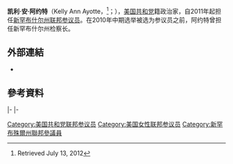 {{NoteTA
|G1=USstate
|1=zh-hans:阿约特;zh-hant:阿約特;zh-tw:艾約特;
}}
{{Infobox Senator 
|name       = 凯利·阿约特<br/>Kelly Ayotte
|honorific-suffix = 
|image      = Kelly Ayotte, Official Portrait, 112th Congress 2.jpg
|imagesize  = 
|jr/sr      = 聯邦参议员
|state      = [[新罕布什尔州|新罕布什尔州]]
|term_start = 2011年1月3日
|term_end   = 2017年1月3日
|predecessor= [[賈德·格雷格|賈德·格雷格]]
|successor  = [[瑪姬·哈桑|瑪姬·哈桑]]
|office1      = {{le|新罕布什爾州檢察長|New Hampshire Attorney General}}
|governor1    = {{le|克雷格·本森|Craig Benson}}<br>[[约翰·林奇|约翰·林奇]]
|term_start1  = 2004年7月15日
|term_end1    = 2009年7月17日
|predecessor1 = {{le|彼得·希德|Peter Heed}}
|successor1   = {{le|邁克爾·德拉尼 (律師)|Michael Delaney (lawyer)|邁克爾·德拉尼}}
| party = [[美国共和党|美国共和党]]
| date of birth = {{birth date and age|1968|6|27}}
| place of birth= [[新罕布什尔州|新罕布什尔州]][[纳舒厄_(新罕布什尔州)|纳舒厄]]
| alma_mater = [[宾夕法尼亚州立大学|宾夕法尼亚州立大学]]<br>[[维拉诺瓦大学|维拉诺瓦大学]]法学院
| residence = [[新罕布什尔州|新罕布什尔州]][[纳舒厄_(新罕布什尔州)|纳舒厄]]
| religion = [[罗马天主教|罗马天主教]]
}}

'''凯利·安·阿约特'''（Kelly Ann Ayotte，{{IPAc-en|ˈ|eɪ|ɒ|t}}<ref>{{cite web|url=http://inogolo.com/pronunciation/d2132/Kelly_Ayotte|title=inogolo – Pronunciation of Kelly Ayotte|accessdate=2017-01-11|archive-date=2016-11-10|archive-url=https://web.archive.org/web/20161110014956/http://inogolo.com/pronunciation/d2132/Kelly_Ayotte|dead-url=no}} Retrieved July 13, 2012</ref>；{{bd|1968年|6月27日|||catIdx=A}}），[[美国共和党|美国共和党]]籍政治家，自2011年起担任[[新罕布什尔州|新罕布什尔州]][[美國參議員|联邦参议员]]。在2010年中期选举被选为参议员之前，阿约特曾担任新罕布什尔州检察长。

==外部連結==
{{commons category|Kelly Ayotte}}
{{CongLinks | congbio = A000368 | ballot = Kelly_A._Ayotte | nndb = 539/000257765 | votesmart = 42352 | govtrack = 412493 | opencong = 412493 | rollcall = 32609 | politifact = | fec = S0NH00235 | opensecrets = N00030980 | assets = kelly-ayotte | legistorm = 2810/Sen_Kelly_A_Ayotte_NH.html | followthemoney = | ontheissues = senate/Kelly_Ayotte.htm | congress = kelly-ayotte/2075 | worldcat = np-ayotte,%20kelly%20a | c-span = kellyaayotte | imdb = 3377159 | bloomberg = kelle-ayotte | nyt = a/kelly_a_ayotte | washpo = gIQA6LfTKP }}
* {{C-SPAN|kellyaayotte}}

==參考資料==
{{reflist}}

{{s-start}}
{{s-legal}}
{{s-bef|before={{le|彼得·希德|Peter Heed}}}}
{{s-ttl|title={{le|新罕布什爾州檢察長|New Hampshire Attorney General}}|years=2004年－2009年}}
{{s-aft|after={{le|邁克爾·德拉尼 (律師)|Michael Delaney (lawyer)|邁克爾·德拉尼}}}}
|-
{{s-ppo}}
{{s-bef|before=[[賈德·格雷格|賈德·格雷格]]}}
{{s-ttl|title={{nowrap|[[美國參議員|美國參議員]]{{le|新罕布什爾州美國參議院議員列表|List of United States Senators from New Hampshire|新罕布什爾州}}[[共和黨_(美國)|共和黨]]被提名人}}<br>（[[美國參議員類別|第3類]]）|years={{le|2010年新罕布什爾州美國參議院議員選舉|United States Senate election in New Hampshire, 2010|2010年}}、{{le|2016年新罕布什爾州美國參議院議員選舉|United States Senate election in New Hampshire, 2016|2016年}}}}
{{s-inc|recent}}
|-
{{s-par|us-sen}}
{{s-bef|before=[[賈德·格雷格|賈德·格雷格]]}}
{{s-ttl|title={{le|新罕布什爾州美國參議院議員列表|List of United States Senators from New Hampshire|新罕布什爾州第3類參議員}}|years=2011年－2017年|alongside=[[珍妮·沙欣|珍妮·沙欣]]}}
{{s-aft|after=[[瑪姬·哈桑|瑪姬·哈桑]]}}
{{s-end}}

{{Authority control}}

{{DEFAULTSORT:Ayotte, Kelly}}

[[Category:美国共和党联邦参议员|Category:美国共和党联邦参议员]]
[[Category:美国女性联邦参议员|Category:美国女性联邦参议员]]
[[Category:新罕布殊爾州聯邦參議員|Category:新罕布殊爾州聯邦參議員]]